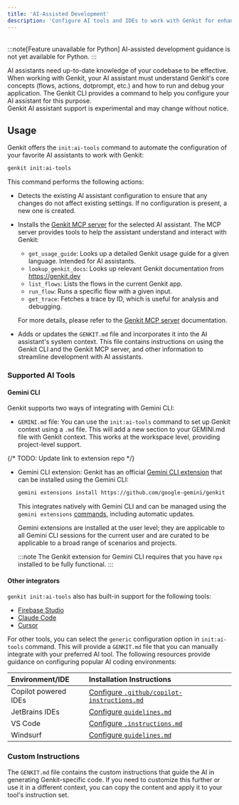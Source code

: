 ```yaml
---
title: 'AI-Assisted Development'
description: 'Configure AI tools and IDEs to work with Genkit for enhanced code generation.'
---
```



<div style="display: flex; justify-content: space-between; align-items: center; gap: 1rem; margin: 1rem 0 1rem 0;">
  <LanguageSelector />
  <CopyMarkdownButton />
</div>

<LanguageContent lang="python">

:::note[Feature unavailable for Python]
AI-assisted development guidance is not yet available for Python.
:::

</LanguageContent>

<LanguageContent lang="js go">
AI assistants need up-to-date knowledge of your codebase to be effective. When working with Genkit, your AI assistant must understand Genkit's core concepts (flows, actions, dotprompt, etc.) and how to run and debug your application. The Genkit CLI provides a command to help you configure your AI assistant for this purpose.

<Aside type="caution" title="Experimental">
 Genkit AI assistant support is experimental and may change without notice.
</Aside>

## Usage

Genkit offers the `init:ai-tools` command to automate the configuration of your favorite AI assistants to work with Genkit:

```bash
genkit init:ai-tools
```

This command performs the following actions:

- Detects the existing AI assistant configuration to ensure that any changes do not affect existing settings. If no configuration is present, a new one is created.

- Installs the [Genkit MCP server](/docs/mcp-server) for the selected AI assistant. The MCP server provides tools to help the assistant understand and interact with Genkit:
    -   `get_usage_guide`: Looks up a detailed Genkit usage guide for a given language. Intended for AI assistants. 
    -   `lookup_genkit_docs`: Looks up relevant Genkit documentation from https://genkit.dev
    -   `list_flows`: Lists the flows in the current Genkit app.
    -   `run_flow`: Runs a specific flow with a given input.
    -   `get_trace`: Fetches a trace by ID, which is useful for analysis and debugging.

    For more details, please refer to the [Genkit MCP server](/docs/mcp-server) documentation.

- Adds or updates the `GENKIT.md` file and incorporates it into the AI assistant's system context. This file contains instructions on using the Genkit CLI and the Genkit MCP server, and other information to streamline development with AI assistants.

### Supported AI Tools

#### Gemini CLI

Genkit supports two ways of integrating with Gemini CLI:

 - `GEMINI.md` file: You can use the `init:ai-tools` command to set up Genkit context using a `.md` file. This will add a new section to your GEMINI.md file with Genkit context. This works at the workspace level, providing project-level support. 

{/* TODO: Update link to extension repo */}
 - Gemini CLI extension: Genkit has an official [Gemini CLI extension](https://github.com/google-gemini/gemini-cli/blob/main/docs/extension.md) that can be installed using the Gemini CLI:

    ```bash
    gemini extensions install https://github.com/google-gemini/genkit
    ``` 

    This integrates natively with Gemini CLI and can be managed using the `gemini extensions` [commands](https://github.com/google-gemini/gemini-cli/blob/main/docs/extension.md), including automatic updates. 

    Gemini extensions are installed at the user level; they are applicable to all Gemini CLI sessions for the current user and are curated to be applicable to a broad range of scenarios and projects. 

    :::note
    The Genkit extension for Gemini CLI requires that you have `npx` installed to be fully functional.
    :::
 
#### Other integrators

`genkit init:ai-tools` also has built-in support for the following tools:

- [Firebase Studio](https://firebase.google.com/docs/studio)
- [Claude Code](https://www.anthropic.com/claude-code)
- [Cursor](https://cursor.com/home)

For other tools, you can select the `generic` configuration option in `init:ai-tools` command. This will provide a `GENKIT.md` file that you can manually integrate with your preferred AI tool. The following resources provide guidance on configuring popular AI coding environments:


| Environment/IDE | Installation Instructions |
|:----------------|:--------------------------|
| Copilot powered IDEs | <a href="https://code.visualstudio.com/docs/copilot/copilot-customization#_custom-instructions" target="_blank">Configure `.github/copilot-instructions.md`</a> |
| JetBrains IDEs  | <a href="https://www.jetbrains.com/help/junie/customize-guidelines.html" target="_blank">Configure `guidelines.md`</a> |
| VS Code | <a href="https://code.visualstudio.com/docs/copilot/copilot-customization#_custom-instructions" target="_blank">Configure `.instructions.md`</a> |
| Windsurf | <a href="https://docs.windsurf.com/windsurf/cascade/memories#rules" target="_blank">Configure `guidelines.md`</a> |

### Custom Instructions

The `GENKIT.md` file contains the custom instructions that guide the AI in generating Genkit-specific code. If you need to customize this further or use it in a different context, you can copy the content and apply it to your tool's instruction set.

</LanguageContent>


<LanguageContent lang="js">
  <Code code={jsContext} lang="md" title="GENKIT.md" />
</LanguageContent>

<LanguageContent lang="go">

  <Code code={goContext} lang="md" title="GENKIT.md" />
</LanguageContent>
